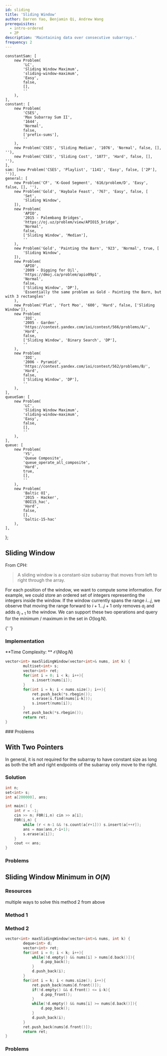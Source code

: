 ```yaml
---
id: sliding
title: 'Sliding Window'
author: Darren Yao, Benjamin Qi, Andrew Wang
prerequisites:
  - intro-ordered
  - 2P
description: 'Maintaining data over consecutive subarrays.'
frequency: 2
---
```




	constantSam: [
		new Problem(
			'LC',
			'Sliding Window Maximum',
			'sliding-window-maximum',
			'Easy',
			false,
			[],
			''
		),
	],
	constant: [
		new Problem(
			'CSES',
			'Max Subarray Sum II',
			'1644',
			'Normal',
			false,
			['prefix-sums'],
			''
		),
		new Problem('CSES', 'Sliding Median', '1076', 'Normal', false, [], ''),
		new Problem('CSES', 'Sliding Cost', '1077', 'Hard', false, [], ''),
	],
	sam: [new Problem('CSES', 'Playlist', '1141', 'Easy', false, ['2P'], '')],
	general: [
		new Problem('CF', 'K-Good Segment', '616/problem/D', 'Easy', false, [], ''),
		new Problem('Gold', 'Haybale Feast', '767', 'Easy', false, [
			'Set',
			'Sliding Window',
		]),
		new Problem(
			'APIO',
			'2015 - Palembang Bridges',
			'https://oj.uz/problem/view/APIO15_bridge',
			'Normal',
			false,
			['Sliding Window', 'Median'],
			''
		),
		new Problem('Gold', 'Painting the Barn', '923', 'Normal', true, [
			'Sliding Window',
		]),
		new Problem(
			'APIO',
			'2009 - Digging for Oil',
			'https://dmoj.ca/problem/apio09p1',
			'Normal',
			false,
			['Sliding Window', 'DP'],
			'Essentially the same problem as Gold - Painting the Barn, but with 3 rectangles'
		),
		new Problem('Plat', 'Fort Moo', '600', 'Hard', false, ['Sliding Window']),
		new Problem(
			'IOI',
			'2005 - Garden',
			'https://contest.yandex.com/ioi/contest/566/problems/A/',
			'Hard',
			false,
			['Sliding Window', 'Binary Search', 'DP'],
			''
		),
		new Problem(
			'IOI',
			'2006 - Pyramid',
			'https://contest.yandex.com/ioi/contest/562/problems/B/',
			'Hard',
			false,
			['Sliding Window', 'DP'],
			''
		),
	],
	queueSam: [
		new Problem(
			'LC',
			'Sliding Window Maximum',
			'sliding-window-maximum',
			'Easy',
			false,
			[],
			''
		),
	],
	queue: [
		new Problem(
			'YS',
			'Queue Composite',
			'queue_operate_all_composite',
			'Hard',
			true,
			[],
			''
		),
		new Problem(
			'Baltic OI',
			'2015 - Hacker',
			'BOI15_hac',
			'Hard',
			false,
			[],
			'baltic-15-hac'
		),
	],
};

## Sliding Window

<FocusProblem problem={problems.constantSam[0]} />

From CPH:

> A sliding window is a constant-size subarray that moves from left to right through the array.

For each position of the window, we want to compute some information. For example, we could store an ordered set of integers representing the integers inside the window. If the window currently spans the range $i \dots j$, we observe that moving the range forward to $i+1 \dots j+1$ only removes $a_i$ and adds $a_{j+1}$ to the window. We can support these two operations and query for the minimum / maximum in the set in $O(\log N)$.

<!-- To compute the sum in the range, instead of using a set, we can store a variable $s$ representing the sum. As we move the window forward, we update $s$ by subtracting $a_i$ from $s$ and adding $a_{j+1}$ to $s$.
 -->

<Resources>
	<Resource
		source="GFG"
		title="Window Sliding Technique"
		url="window-sliding-technique"
	>
		{' '}
	</Resource>
</Resources>

### Implementation
**Time Complexity: ** $\mathcal{O}(N\log N)$

<LanguageSection>

<CPPSection>

```cpp
vector<int> maxSlidingWindow(vector<int>& nums, int k) {
        multiset<int> s;
        vector<int> ret;
        for(int i = 0; i < k; i++){
            s.insert(nums[i]);
        }
        for(int i = k; i < nums.size(); i++){
            ret.push_back(*s.rbegin());
            s.erase(s.find(nums[i-k]));
            s.insert(nums[i]);
        }
        ret.push_back(*s.rbegin());
        return ret;
}
```

</CPPSection>

</LanguageSection>
### Problems

<Problems problems={problems.constant} />

## With Two Pointers

In general, it is not required for the subarray to have constant size as long as both the left and right endpoints of the subarray only move to the right.

<FocusProblem problem={problems.sam[0]} />

### Solution

<!-- <Resources>
	<Resource
		source="Medium"
		title="Introduction to Sliding Window Algorithms"
		url="https://levelup.gitconnected.com/an-introduction-to-sliding-window-algorithms-5533c4fe1cc7"
	>
		{' '}
	</Resource>
</Resources> -->

<LanguageSection>

<CPPSection>

```cpp
int n;
set<int> s;
int a[200000], ans;

int main() {
    int r = -1;
    cin >> n; F0R(i,n) cin >> a[i];
    F0R(i,n) {
        while (r < n-1 && !s.count(a[r+1])) s.insert(a[++r]);
        ans = max(ans,r-i+1);
        s.erase(a[i]);
    }
    cout << ans;
}
```

</CPPSection>

</LanguageSection>

### Problems

<Problems problems={problems.general} />

## Sliding Window Minimum in $O(N)$

<FocusProblem problem={problems.queueSam[0]} />

### Resources

<Resources>
	<Resource
		source="cp-algo"
		title="Minimum stack / Minimum queue"
		url="data_structures/stack_queue_modification.html"
		starred
	>
		multiple ways to solve this
	</Resource>
	<Resource source="CPH" title="8.3 - Sliding Window Minimum">
		method 2 from above
	</Resource>
</Resources>

### Method 1

<IncompleteSection />

### Method 2

<LanguageSection>

<CPPSection>

```cpp
vector<int> maxSlidingWindow(vector<int>& nums, int k) {
        deque<int> d;
        vector<int> ret;
        for(int i = 0; i < k; i++){
            while(!d.empty() && nums[i] > nums[d.back()]){
                d.pop_back();
            }
            d.push_back(i);
        }
        for(int i = k; i < nums.size(); i++){
            ret.push_back(nums[d.front()]);
            if(!d.empty() && d.front() <= i-k){
                d.pop_front();
            }
            while(!d.empty() && nums[i] >= nums[d.back()]){
                d.pop_back();
            }
            d.push_back(i);
        }
        ret.push_back(nums[d.front()]);
        return ret;
}
```

</CPPSection>

</LanguageSection>

### Problems

<Problems problems={problems.queue} />

<IncompleteSection />

<!-- 	new Problem(
		'YS',
		'Persistent Queue',
		'persistent_queue',
		'Normal',
		false,
		['DFS'],
		''
	), -->
